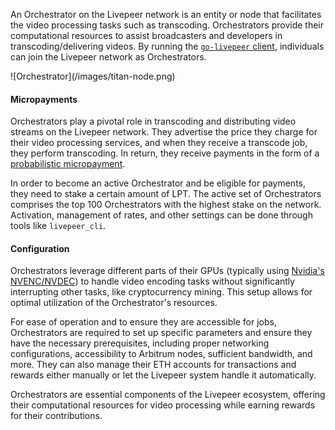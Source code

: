 An Orchestrator on the Livepeer network is an entity or node that facilitates the video processing tasks such as transcoding. Orchestrators provide their computational resources to assist broadcasters and developers in transcoding/delivering videos. By running the [`go-livepeer` client](https://github.com/livepeer/go-livepeer), individuals can join the Livepeer network as Orchestrators.

<Frame>![Orchestrator](/images/titan-node.png)</Frame>

#### Micropayments

Orchestrators play a pivotal role in transcoding and distributing video streams on the Livepeer network. They advertise the price they charge for their video processing services, and when they receive a transcode job, they perform transcoding. In return, they receive payments in the form of a [probabilistic micropayment](https://medium.com/livepeer-blog/a-primer-on-livepeers-probabilistic-micropayments-e16788b29331).

In order to become an active Orchestrator and be eligible for payments, they need to stake a certain amount of LPT. The active set of Orchestrators comprises the top 100 Orchestrators with the highest stake on the network. Activation, management of rates, and other settings can be done through tools like `livepeer_cli`.

#### Configuration

Orchestrators leverage different parts of their GPUs (typically using [Nvidia's NVENC/NVDEC](https://developer.nvidia.com/blog/nvidia-ffmpeg-transcoding-guide/)) to handle video encoding tasks without significantly interrupting other tasks, like cryptocurrency mining. This setup allows for optimal utilization of the Orchestrator's resources.

For ease of operation and to ensure they are accessible for jobs, Orchestrators are required to set up specific parameters and ensure they have the necessary prerequisites, including proper networking configurations, accessibility to Arbitrum nodes, sufficient bandwidth, and more. They can also manage their ETH accounts for transactions and rewards either manually or let the Livepeer system handle it automatically.

Orchestrators are essential components of the Livepeer ecosystem, offering their computational resources for video processing while earning rewards for their contributions.
